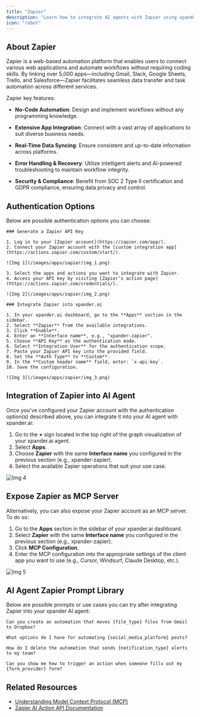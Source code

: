 ```yaml
---
title: "Zapier"
description: "Learn how to integrate AI agents with Zapier using xpander.ai. Create powerful, automated workflows that allow your AI agents to trigger actions, respond to events, and orchestrate tasks across thousands of apps."
icon: "robot"
---
```


## About Zapier

Zapier is a web-based automation platform that enables users to connect various web applications and automate workflows without requiring coding skills. By linking over 5,000 apps—including Gmail, Slack, Google Sheets, Trello, and Salesforce—Zapier facilitates seamless data transfer and task automation across different services.

Zapier key features:

- **No-Code Automation**: Design and implement workflows without any programming knowledge.

- **Extensive App Integration**: Connect with a vast array of applications to suit diverse business needs.

- **Real-Time Data Syncing**: Ensure consistent and up-to-date information across platforms.

- **Error Handling & Recovery**: Utilize intelligent alerts and AI-powered troubleshooting to maintain workflow integrity.

- **Security & Compliance**: Benefit from SOC 2 Type II certification and GDPR compliance, ensuring data privacy and control.

## Authentication Options

Below are possible authentication options you can choose:

<Tabs>

  <Tab title="API Access">

    ### Generate a Zapier API Key

    1. Log in to your [Zapier account](https://zapier.com/app/).  
    2. Connect your Zapier account with the [custom integration app](https://actions.zapier.com/custom/start/).

    ![Img 1](/images/apps/zapier/img_1.png)

    3. Select the apps and actions you want to integrate with Zapier.  
    4. Access your API key by visiting [Zapier’s action page](https://actions.zapier.com/credentials/).

    ![Img 2](/images/apps/zapier/img_2.png)

    ### Integrate Zapier into xpander.ai

    1. In your xpander.ai dashboard, go to the **Apps** section in the sidebar.  
    2. Select **Zapier** from the available integrations.  
    3. Click **Enable**.  
    4. Enter an **Interface name**, e.g., "xpander-zapier".  
    5. Choose **API Key** as the authentication mode.  
    6. Select **Integration User** for the authentication scope.  
    7. Paste your Zapier API key into the provided field.  
    8. Set the **Auth Type** to **Custom**.  
    9. In the **Custom header name** field, enter: `x-api-key`.  
    10. Save the configuration.

    ![Img 3](/images/apps/zapier/img_3.png)

  </Tab>
</Tabs>

## Integration of Zapier into AI Agent

Once you've configured your Zapier account with the authentication option(s) described above, you can integrate it into your AI agent with xpander.ai:

1. Go to the **+** sign located in the top right of the graph visualization of your xpander.ai agent.  
2. Select **Apps**.  
3. Choose **Zapier** with the same **Interface name** you configured in the previous section (e.g., xpander-zapier).  
4. Select the available Zapier operations that suit your use case.  

![Img 4](/images/apps/zapier/img_4.png)

## Expose Zapier as MCP Server

Alternatively, you can also expose your Zapier account as an MCP server. To do so:

1. Go to the **Apps** section in the sidebar of your xpander.ai dashboard.  
2. Select **Zapier** with the same **Interface name** you configured in the previous section (e.g., xpander-zapier).  
3. Click **MCP Configuration**.  
4. Enter the MCP configuration into the appropriate settings of the client app you want to use (e.g., Cursor, Windsurf, Claude Desktop, etc.).

![Img 5](/images/apps/zapier/img_5.png)

## AI Agent Zapier Prompt Library

Below are possible prompts or use cases you can try after integrating Zapier into your xpander AI agent:

```
Can you create an automation that moves {file_type} files from Gmail to Dropbox?
```

````
What options do I have for automating {social_media_platform} posts?
````

```
How do I delete the automation that sends {notification_type} alerts to my team?
```

```
Can you show me how to trigger an action when someone fills out my {form_provider} form?
```

## Related Resources

- [Understanding Model Context Protocol (MCP)](/docs/05-human-interfaces/04-mcp)
- [Zapier AI Action API Documentation](https://docs.zapier.com/ai-actions/intro)